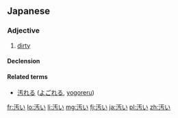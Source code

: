 ==Japanese==
{{ja-kanjitab|汚}}

===Adjective===
{{ja-adj|kk|decl=i|hira=きたない|rom=kitanai}}

# [[dirty]]

====Declension====
{{ja-i|汚|きたな|kitana}}

====Related terms====
* [[汚れる]] ([[よごれる]], [[yogoreru]])

[[fr:汚い]]
[[lo:汚い]]
[[li:汚い]]
[[mg:汚い]]
[[fj:汚い]]
[[ja:汚い]]
[[pl:汚い]]
[[zh:汚い]]
